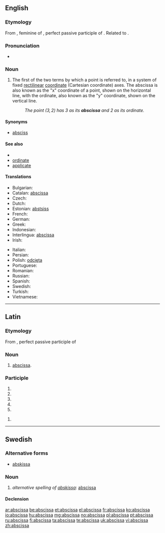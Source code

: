 ==English==

===Etymology===
From {{etyl|la}} {{term|abscissa|lang=la}}, feminine of {{term|abscissus|lang=la}}, perfect passive participle of {{term|abscindo|abscindō|cut off|lang=la}}. Related to {{term|abscind|lang=en}}.

===Pronunciation===
* {{audio|en-us-abscissa.ogg|Audio (US)}}

===Noun===
{{en-noun|pl2=abscissae|pl3=abscissæ}}

# {{geometry}} The first of the two terms by which a point is referred to, in a system of fixed [[rectilinear]] [[coordinate]] (Cartesian coordinate) axes. The abscissa is also known as the "x" coordinate of a point, shown on the horizontal line, with the ordinate, also known as the "y" coordinate, shown on the vertical line.
#: ''The point <math>(3,2)</math> has 3 as its '''abscissa''' and 2 as its ordinate.''

====Synonyms====
* [[absciss]]

====See also====
* {{pedialite}}
* [[ordinate]]
* [[applicate]]

====Translations====
{{trans-top|first of two coordinates}}
* Bulgarian: {{t-|bg|абсциса|f|tr=abstsísa}}
* Catalan: [[abscissa]] {{f}}
* Czech: {{t|cs|abscisa|f}}
* Dutch: {{t+|nl|abscis|f}}
* Estonian: [[abstsiss]]
* French: {{t+|fr|abscisse|f}}
* German: {{t+|de|Abszisse|f}}
* Greek: {{t+|el|τετμημένη|f|tr=tetmiméni}}
* Indonesian: {{t+|id|absis|xs=Indonesian}}
* Interlingua: [[abscissa]]
* Irish: {{t|ga|Abscissa|f}}
{{trans-mid}}
* Italian: {{t-|it|ascissa|f}}
* Persian: {{t-|fa|طول|xs=Persian}}
* Polish: [[odcięta]]
* Portuguese: {{t+|pt|abscissa}}
* Romanian: {{t-|ro|abscisa|f}}
* Russian: {{t+|ru|абсцисса|f}}
* Spanish: {{t+|es|abscisa|f}}
* Swedish: {{t+|sv|abskissa|c}}
* Turkish: {{t+|tr|apsis}}
* Vietnamese: {{t|vi|hoành độ}}
{{trans-bottom}}

----

==Latin==

===Etymology===
From {{term|abscissus|lang=la}}, perfect passive participle of {{term|abscindo|abscindō|tear away|lang=la}}

===Noun===
{{la-noun|abscissa|abscissae|abscissae|f|first}}

# {{mathematics|lang=la}} [[#English|abscissa]].

===Participle===
{{la-part-form|abscissa}}

# {{inflection of|abscissus|abscissus|nom|f|s|lang=la}}
# {{inflection of|abscissus|abscissus|nom|n|p|lang=la}}
# {{inflection of|abscissus|abscissus|acc|n|p|lang=la}}
# {{inflection of|abscissus|abscissus|voc|f|s|lang=la}}
# {{inflection of|abscissus|abscissus|voc|n|p|lang=la}}

{{la-part-form|abscissā}}

# {{inflection of|abscissus|abscissus|abl|f|s|lang=la}}

----

==Swedish==

===Alternative forms===
* [[abskissa]]

===Noun===
{{sv-noun|g=c}}

# ''alternative spelling of [[abskissa]]'': [[#English|abscissa]]

====Declension====
{{sv-noun-reg-or|absciss}}

[[ar:abscissa]]
[[be:abscissa]]
[[et:abscissa]]
[[el:abscissa]]
[[fr:abscissa]]
[[ko:abscissa]]
[[io:abscissa]]
[[hu:abscissa]]
[[mg:abscissa]]
[[no:abscissa]]
[[pl:abscissa]]
[[pt:abscissa]]
[[ru:abscissa]]
[[fi:abscissa]]
[[ta:abscissa]]
[[te:abscissa]]
[[uk:abscissa]]
[[vi:abscissa]]
[[zh:abscissa]]